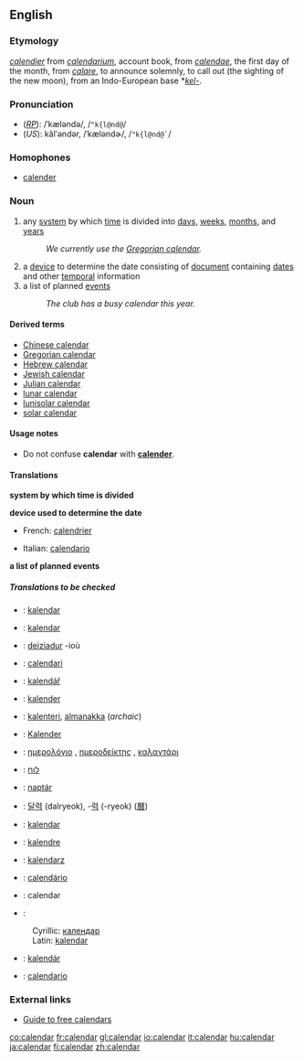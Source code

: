 ==English==
===Etymology===
{{OF.}} ''[[calendier]]'' from {{L.}} ''[[calendarium]]'', account book, from ''[[calendae]]'', the first day of the month, from ''[[calare]]'', to announce solemnly, to call out (the sighting of the new moon), from an Indo-European base *''[[kel-]]''.

===Pronunciation===
*(''[[RP]]''): /ˈkæləndə/, /<tt>"k{l@nd@</tt>/
*(''US''): kălʹəndər, /ˈkæləndɚ/, /<tt>"k{l@nd@`</tt>/

===Homophones===
*[[calender]]

===Noun===
{{en-noun-reg}}
{{wikipedia}}

#any [[system]] by which [[time]] is divided into [[day]]s, [[week]]s, [[month]]s, and [[year]]s
#:''We currently use the [[Gregorian calendar]].''
#a [[device]] to determine the date consisting of [[document]] containing [[date]]s and other [[temporal]] information
#a list of planned [[event]]s
#:''The club has a busy calendar this year.''

====Derived terms====
*[[Chinese calendar]]
*[[Gregorian calendar]]
*[[Hebrew calendar]]
*[[Jewish calendar]]
*[[Julian calendar]]
*[[lunar calendar]]
*[[lunisolar calendar]]
*[[solar calendar]]

====Usage notes====
*Do not confuse '''calendar''' with '''[[calender]]'''.

====Translations====

'''system by which time is divided'''
{{top}}
{{mid}}
{{bottom}}

'''device used to determine the date'''
{{top}}
*French: [[calendrier]] {{m}}
{{mid}}
*Italian: [[calendario]] {{m}}
{{bottom}}

'''a list of planned events'''
{{top}}
{{mid}}
{{bottom}}

=====Translations to be checked=====
<!--Remove this section once all of the translations below have been moved into the tables above.-->
{{checktrans}}
*{{ttbc|Albanian}}: [[kalendar]] {{m}}
*{{ttbc|Bosnian}}: [[kalendar#Bosnian|kalendar]] {{m}}
*{{ttbc|Breton}}: [[deiziadur]] {{m}} -ioù
*{{ttbc|Catalan}}: [[calendari]] {{m}}
*{{ttbc|Czech}}: [[kalendář]] {{m}}
*{{ttbc|Dutch}}: [[kalender]] {{m}}
*{{ttbc|Finnish}}: [[kalenteri]], [[almanakka]] (''archaic'')
*{{ttbc|German}}: [[Kalender]] {{m}}
*{{ttbc|Greek, Modern}}: [[ημερολόγιο]] <!--pronunciation belongs on Greek page [ime̞ro̞ˈlo̞ʝiˌo̞]--> {{n}}, [[ημεροδείκτης]]<!--pronunciation belongs on Greek page  [iˌme̞ro̞ˈðiktis]--> {{m}}, [[καλαντάρι]] <!--pronunciation belongs on Greek page [ˌkalaˈ(n)dari]--> {{n}}
*{{ttbc|Hebrew}}: [[לוח]]
*{{ttbc|Hungarian}}: [[naptár]]
*{{ttbc|Korean}}: [[달력]] (dalryeok), -[[력]] (-ryeok) ([[曆]])
*{{ttbc|Malay}}: [[kalendar]]
*{{ttbc|Novial}}: [[kalendre]]
*{{ttbc|Polish}}: [[kalendarz]] {{m}}
*{{ttbc|Portuguese}}: [[calendário]]
*{{ttbc|Romanian}}: calendar {{n}}
*{{ttbc|Serbian}}:
:Cyrillic: [[календар#Serbian|календар]] {{m}}
:Latin: [[kalendar#Serbian|kalendar]] {{m}}
*{{ttbc|Slovak}}: [[kalendár]] {{m}}
*{{ttbc|Spanish}}: [[calendario]] {{m}}

===External links===
*[http://www.smart-info-guide.com/free-calendars Guide to free calendars]

[[co:calendar]]
[[fr:calendar]]
[[gl:calendar]]
[[io:calendar]]
[[it:calendar]]
[[hu:calendar]]
[[ja:calendar]]
[[fi:calendar]]
[[zh:calendar]]